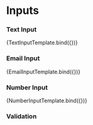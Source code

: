 

<Meta title="Components/Form/Input" component={TextInput} />

# Inputs

### Text Input

<Canvas>
  <Story
    name="TextInput"
    args={{ label: 'Text input', info: 'Input some text here' }}
  >
    {TextInputTemplate.bind({})}
  </Story>
</Canvas>

### Email Input

<Canvas>
  <Story
    name="EmailInput"
    args={{ label: 'Email input', info: 'Only email input' }}
  >
    {EmailInputTemplate.bind({})}
  </Story>
</Canvas>

### Number Input

<Canvas>
  <Story
    name="NumberInput"
    args={{ label: 'Number input', info: 'Only number input' }}
  >
    {NumberInputTemplate.bind({})}
  </Story>
</Canvas>

### Validation

<Canvas>
  <TextInput
    label="Text Input"
    info="Info"
    validator={{ message: 'success', indicator: 'valid' }}
  />
  <EmailInput
    label="Email Input"
    info="Info"
    validator={{ message: 'error', indicator: 'invalid' }}
  />
  <NumberInput
    label="Number Input"
    info="Info"
    validator={{ message: 'nuetral', indicator: 'nuetral' }}
  />
</Canvas>
